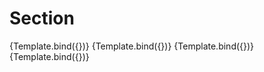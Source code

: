 

<Meta title="Components/Layout/Section" component={Section} />




# Section

<Canvas>
    <Story 
    name="Small"
    args={{ 
  size: 'small',
  spacing: 'medium',
  styling: 'bg-blue-200',
    }}>
    {Template.bind({})}
   </Story>
</Canvas>

<Canvas>
       <Story 
    name="Medium"
    args={{ 
  size: 'medium',
  spacing: 'medium',
  styling: 'bg-blue-200',
    }}>
    {Template.bind({})}
   </Story>
</Canvas>

<Canvas>
          <Story 
    name="Large"
    args={{ 
  size: 'large',
  spacing: 'medium',
  styling: 'bg-blue-200',
    }}>
    {Template.bind({})}
   </Story>
</Canvas>

<Canvas>
             <Story 
    name="Screen"
    args={{ 
  size: 'screen',
  spacing: 'medium',
  styling: 'bg-blue-200',
    }}>
    {Template.bind({})}
   </Story>
</Canvas>
